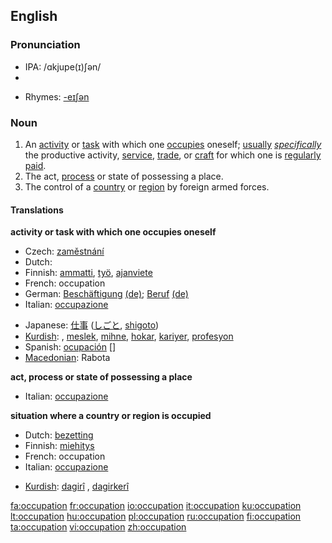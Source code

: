 ==English==

===Pronunciation===
*IPA: /ɑkjupe(ɪ)ʃən/
*{{audio|en-us-occupation.ogg|Audio (US)}}

*Rhymes: [[Rhymes:English:-eɪʃǝn|-eɪʃǝn]]

===Noun===
{{en-noun}}

# An [[activity]] or [[task]] with which one [[occupies]] oneself; [[usually]] ''[[specifically]]'' the productive activity, [[service]], [[trade]], or [[craft]] for which one is [[regularly]] [[paid]].
# The act, [[process]] or state of possessing a place.
# The control of a [[country]] or [[region]] by foreign armed forces.

====Translations====
'''activity or task with which one occupies oneself'''
{{top}}
*Czech: [[zaměstnání]] {{n}}
*Dutch: {{t|nl|bezigheid|f}}
*Finnish: [[ammatti]], [[työ]], [[ajanviete]]
*French: occupation {{f}}
*German: [[Beschäftigung]] {{f}} [[:de:Beschäftigung|(de)]]; [[Beruf]] {{m}} [[:de:Beruf|(de)]]
*Italian: [[occupazione]] {{f}}
{{mid}}
*Japanese: [[仕事]] ([[しごと]], [[shigoto]])
*[[Kurdish]]: {{trad|ku|pîşe}}, [[meslek]], [[mihne]], [[hokar]], [[kariyer]], [[profesyon]]
*Spanish: [[ocupación]] {{m}} [] 
*[[Macedonian]]: Rabota
{{bottom}}

'''act, process or state of possessing a place'''
{{top}}
*Italian: [[occupazione]] {{f}}
{{mid}}
{{bottom}}

'''situation where a country or region is occupied'''
{{top}}
*Dutch: [[bezetting]]
*Finnish: [[miehitys]]
*French: occupation  {{f}}
*Italian: [[occupazione]] {{f}}
{{mid}}
*[[Kurdish]]: [[dagirî]] {{f}}, [[dagirkerî]] {{f}}
{{bottom}}

[[fa:occupation]]
[[fr:occupation]]
[[io:occupation]]
[[it:occupation]]
[[ku:occupation]]
[[lt:occupation]]
[[hu:occupation]]
[[pl:occupation]]
[[ru:occupation]]
[[fi:occupation]]
[[ta:occupation]]
[[vi:occupation]]
[[zh:occupation]]